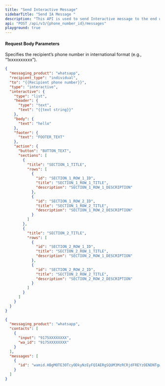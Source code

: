 ```yaml
---
title: "Send Interactive Message"
sidebarTitle: "Send IA Message "
description: "This API is used to send Interactive message to the end user."
api: "POST /api/v3/{phone_number_id}/messages"
playground: true
---
```


#### Request Body Parameters

<ParamField path="phone_number_id" type="string" required>
  Specifies the recipient’s phone number in international format (e.g.,
  “1xxxxxxxxxx”).
</ParamField>

<CodeGroup>

```json SampleRequest.json
{
  "messaging_product": "whatsapp",
  "recipient_type": "individual",
  "to": "{{Recipient phone number}}",
  "type": "interactive",
  "interactive": {
    "type": "list",
    "header": {
      "type": "text",
      "text": "{{text string}}"
    },
    "body": {
      "text": "hello"
    },
    "footer": {
      "text": "FOOTER_TEXT"
    },
    "action": {
      "button": "BUTTON_TEXT",
      "sections": [
        {
          "title": "SECTION_1_TITLE",
          "rows": [
            {
              "id": "SECTION_1_ROW_1_ID",
              "title": "SECTION_1_ROW_1_TITLE",
              "description": "SECTION_1_ROW_1_DESCRIPTION"
            },
            {
              "id": "SECTION_1_ROW_2_ID",
              "title": "SECTION_1_ROW_2_TITLE",
              "description": "SECTION_1_ROW_2_DESCRIPTION"
            }
          ]
        },
        {
          "title": "SECTION_2_TITLE",
          "rows": [
            {
              "id": "SECTION_2_ROW_1_ID",
              "title": "SECTION_2_ROW_1_TITLE",
              "description": "SECTION_2_ROW_1_DESCRIPTION"
            },
            {
              "id": "SECTION_2_ROW_2_ID",
              "title": "SECTION_2_ROW_2_TITLE",
              "description": "SECTION_2_ROW_2_DESCRIPTION"
            }
          ]
        }
      ]
    }
  }
}
```

```json SampleResponse.json
{
  "messaging_product": "whatsapp",
  "contacts": [
    {
      "input": "9175XXXXXXXX",
      "wa_id": "9175XXXXXXXX"
    }
  ],
  "messages": [
    {
      "id": "wamid.HBgMOTE3OTcyODkyNzEyFQIAERgSQUM3MzRCRjdFREYzOENDNTgwAA="
    }
  ]
}
```

</CodeGroup>
